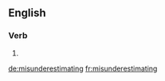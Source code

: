==English==

===Verb===
{{head|en|present participle}}

# {{present participle of|misunderestimate|lang=en}}

[[de:misunderestimating]]
[[fr:misunderestimating]]